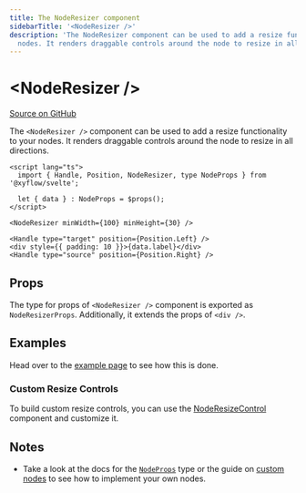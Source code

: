 ```yaml
---
title: The NodeResizer component
sidebarTitle: '<NodeResizer />'
description: 'The NodeResizer component can be used to add a resize functionality to your
  nodes. It renders draggable controls around the node to resize in all directions.'
---
```



# &lt;NodeResizer />

[Source on GitHub](https://github.com/xyflow/xyflow/blob/487b13c9ad8903789f56c6fcfd8222f9cb74b812/packages/svelte/src/lib/plugins/NodeResizer/NodeResizer.svelte)

The `<NodeResizer />` component can be used to add a resize functionality to your
nodes. It renders draggable controls around the node to resize in all directions.

```svelte filename="CustomNode.svelte"
<script lang="ts">
  import { Handle, Position, NodeResizer, type NodeProps } from '@xyflow/svelte';

  let { data } : NodeProps = $props();
</script>

<NodeResizer minWidth={100} minHeight={30} />

<Handle type="target" position={Position.Left} />
<div style={{ padding: 10 }}>{data.label}</div>
<Handle type="source" position={Position.Right} />
```

## Props

The type for props of `<NodeResizer />` component is exported as `NodeResizerProps`. Additionally, it extends the props of `<div />`.

<APIDocs componentName="NodeResizer" groupKeys="HTMLAttributes<HTMLDivElement>" />

## Examples

Head over to the [example page](/examples/nodes/node-resizer) to see how this is done.

<RemoteCodeViewer
  route="examples/nodes/node-resizer"
  framework="svelte"
  editorHeight={500}
/>

### Custom Resize Controls

To build custom resize controls, you can use the [NodeResizeControl](/api-reference/components/node-resize-control) component and customize it.

## Notes

- Take a look at the docs for the [`NodeProps`](/api-reference/types/node-props) type or the
  guide on [custom nodes](/learn/customization/custom-nodes) to see how to
  implement your own nodes.
